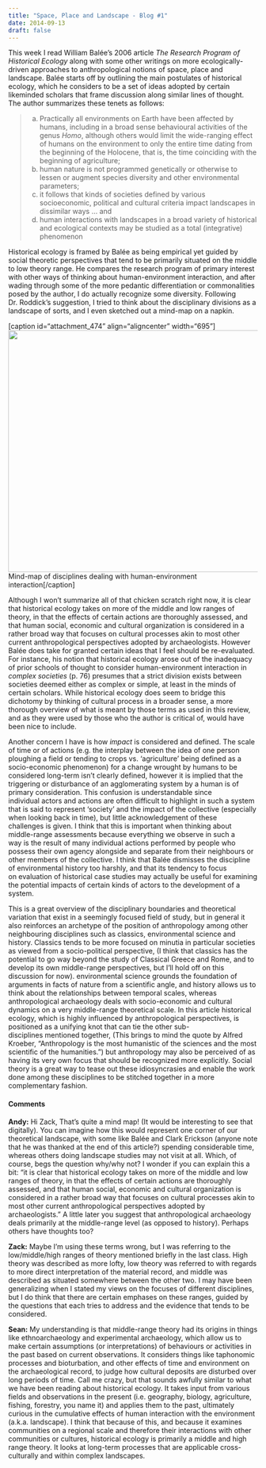 ```yaml
---
title: "Space, Place and Landscape - Blog #1"
date: 2014-09-13
draft: false
---
```


This week I read William Balée's 2006 article _The Research Program of Historical Ecology_ along with some other writings on more ecologically-driven approaches to anthropological notions of space, place and landscape.
Balée starts off by outlining the main postulates of historical ecology, which he considers to be a set of ideas adopted by certain likeminded scholars that frame discussion along similar lines of thought.
The author summarizes these tenets as follows:

> (a) Practically all environments on Earth have been affected by humans, including in a broad sense behavioural activities of the genus _Homo_, although others would limit the wide-ranging effect of humans on the environment to only the entire time dating from the beginning of the Holocene, that is, the time coinciding with the beginning of agriculture;
> (b) human nature is not programmed genetically or otherwise to lessen or augment species diversity and other environmental parameters;
> (c) it follows that kinds of societies defined by various socioeconomic, political and cultural criteria impact landscapes in dissimilar ways ... and
> (d) human interactions with landscapes in a broad variety of historical and ecological contexts may be studied as a total (integrative) phenomenon

Historical ecology is framed by Balée as being empirical yet guided by social theoretic perspectives that tend to be primarily situated on the middle to low theory range.
He compares the research program of primary interest with other ways of thinking about human-environment interaction, and after wading through some of the more pedantic differentiation or commonalities posed by the author, I do actually recognize some diversity.
Following Dr. Roddick's suggestion, I tried to think about the disciplinary divisions as a landscape of sorts, and I even sketched out a mind-map on a napkin.

[caption id="attachment_474" align="aligncenter" width="695"]<a href="http://www.zackbatist.ca/blog/wp-content/uploads/2014/09/Photo-2014-09-10-7-07-58-PM.jpg"><img class="wp-image-474 size-large" src="http://www.zackbatist.ca/blog/wp-content/uploads/2014/09/Photo-2014-09-10-7-07-58-PM-1024x720.jpg" alt="" width="695" height="488" /></a> Mind-map of disciplines dealing with human-environment interaction[/caption]\r\n\r\n

Although I won't summarize all of that chicken scratch right now, it is clear that historical ecology takes on more of the middle and low ranges of theory, in that the effects of certain actions are thoroughly assessed, and that human social, economic and cultural organization is considered in a rather broad way that focuses on cultural processes akin to most other current anthropological perspectives adopted by archaeologists.
However Balée does take for granted certain ideas that I feel should be re-evaluated.
For instance, his notion that historical ecology arose out of the inadequacy of prior schools of thought to consider human-environment interaction in _complex societies_ (p. 76) presumes that a strict division exists between societies deemed either as complex or simple, at least in the minds of certain scholars.
While historical ecology does seem to bridge this dichotomy by thinking of cultural process in a broader sense, a more thorough overview of what is meant by those terms as used in this review, and as they were used by those who the author is critical of, would have been nice to include.

Another concern I have is how _impact_ is considered and defined.
The scale of time or of actions (e.g. the interplay between the idea of one person ploughing a field or tending to crops vs. 'agriculture' being defined as a socio-economic phenomenon) for a change wrought by humans to be considered long-term isn't clearly defined, however it is implied that the triggering or disturbance of an agglomerating system by a human is of primary consideration.
This confusion is understandable since individual actors and actions are often difficult to highlight in such a system that is said to represent 'society' and the impact of the collective (especially when looking back in time), but little acknowledgement of these challenges is given.
I think that this is important when thinking about middle-range assessments because everything we observe in such a way is the result of many individual actions performed by people who possess their own agency alongside and separate from their neighbours or other members of the collective.
I think that Balée dismisses the discipline of environmental history too harshly, and that its tendency to focus on evaluation of historical case studies may actually be useful for examining the potential impacts of certain kinds of actors to the development of a system.

This is a great overview of the disciplinary boundaries and theoretical variation that exist in a seemingly focused field of study, but in general it also reinforces an archetype of the position of anthropology among other neighbouring disciplines such as classics, environmental science and history.
Classics tends to be more focused on minutia in particular societies as viewed from a socio-political perspective, (I think that classics has the potential to go way beyond the study of Classical Greece and Rome, and to develop its own middle-range perspectives, but I'll hold off on this discussion for now).
environmental science grounds the foundation of arguments in facts of nature from a scientific angle, and history allows us to think about the relationships between temporal scales, whereas anthropological archaeology deals with socio-economic and cultural dynamics on a very middle-range theoretical scale.
In this article historical ecology, which is highly influenced by anthropological perspectives, is positioned as a unifying knot that can tie the other sub-disciplines mentioned together, (This brings to mind the quote by Alfred Kroeber, "Anthropology is the most humanistic of the sciences and the most scientific of the humanities.") but anthropology may also be perceived of as having its very own focus that should be recognized more explicitly.
Social theory is a great way to tease out these idiosyncrasies and enable the work done among these disciplines to be stitched together in a more complementary fashion.

#### Comments
**Andy:**
Hi Zack,
That's quite a mind map!
(It would be interesting to see that digitally).
You can imagine how this would represent one corner of our theoretical landscape, with some like Balée and Clark Erickson (anyone note that he was thanked at the end of this article?) spending considerable time, whereas others doing landscape studies may not visit at all.
Which, of course, begs the question why/why not?
I wonder if you can explain this a bit: "it is clear that historical ecology takes on more of the middle and low ranges of theory, in that the effects of certain actions are thoroughly assessed, and that human social, economic and cultural organization is considered in a rather broad way that focuses on cultural processes akin to most other current anthropological perspectives adopted by archaeologists."
A little later you suggest that anthropological archaeology deals primarily at the middle-range level (as opposed to history).
Perhaps others have thoughts too?

**Zack:**
Maybe I'm using these terms wrong, but I was referring to the low/middle/high ranges of theory mentioned briefly in the last class.
High theory was described as more lofty, low theory was referred to with regards to more direct interpretation of the material record, and middle was described as situated somewhere between the  other two.
I may have been generalizing when I stated my views on the focuses of different disciplines, but I do think that there are certain emphases on these ranges, guided by the questions that each tries to address and the evidence that tends to be considered.

**Sean:**
My understanding is that middle-range theory had its origins in things like ethnoarchaeology and experimental archaeology, which allow us to make certain assumptions (or interpretations) of behaviours or activities in the past based on current observations.
It considers things like taphonomic processes and bioturbation, and other effects of time and environment on the archaeological record, to judge how cultural deposits are disturbed over long periods of time.
Call me crazy, but that sounds awfully similar to what we have been reading about historical ecology.
It takes input from various fields and observations in the present (i.e. geography, biology, agriculture, fishing, forestry, you name it) and applies them to the past, ultimately curious in the cumulative effects of human interaction with the environment (a.k.a. landscape).
I think that because of this, and because it examines communities on a regional scale and therefore their interactions with other communities or cultures, historical ecology is primarily a middle and high range theory.
It looks at long-term processes that are applicable cross-culturally and within complex landscapes.
